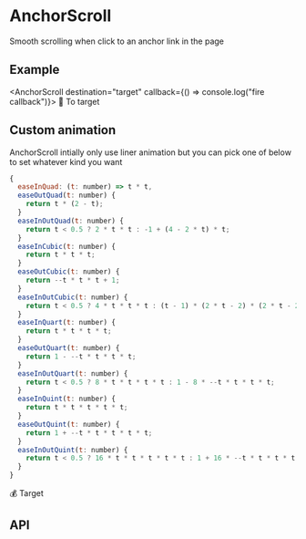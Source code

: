 # AnchorScroll

Smooth scrolling when click to an anchor link in the page

## Example

<AnchorScroll destination="target" callback={() => console.log("fire callback")}>
  <span role="img" aria-label="img" aria-labelledby="anchor link">
    🚀
  </span>
  To target
</AnchorScroll>


## Custom animation

AnchorScroll intially only use liner animation but you can pick one of below to set whatever kind you want

```js
{
  easeInQuad: (t: number) => t * t,
  easeOutQuad(t: number) {
    return t * (2 - t);
  }
  easeInOutQuad(t: number) {
    return t < 0.5 ? 2 * t * t : -1 + (4 - 2 * t) * t;
  }
  easeInCubic(t: number) {
    return t * t * t;
  }
  easeOutCubic(t: number) {
    return --t * t * t + 1;
  }
  easeInOutCubic(t: number) {
    return t < 0.5 ? 4 * t * t * t : (t - 1) * (2 * t - 2) * (2 * t - 2) + 1;
  }
  easeInQuart(t: number) {
    return t * t * t * t;
  }
  easeOutQuart(t: number) {
    return 1 - --t * t * t * t;
  }
  easeInOutQuart(t: number) {
    return t < 0.5 ? 8 * t * t * t * t : 1 - 8 * --t * t * t * t;
  }
  easeInQuint(t: number) {
    return t * t * t * t * t;
  }
  easeOutQuint(t: number) {
    return 1 + --t * t * t * t * t;
  }
  easeInOutQuint(t: number) {
    return t < 0.5 ? 16 * t * t * t * t * t : 1 + 16 * --t * t * t * t * t;
  }
}
```

<div id="target" style={{margin: "2rem 0"}}>
  <span role="img" aria-label="img" aria-labelledby="anchor target">
    💰
  </span>
  Target
</div>


## API